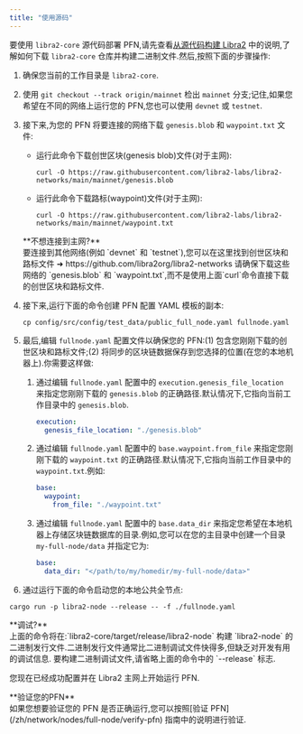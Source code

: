 ```yaml
---
title: "使用源码"
---
```



要使用 `libra2-core` 源代码部署 PFN,请先查看[从源代码构建 Libra2](/zh/network/nodes/building-from-source) 中的说明,了解如何下载 `libra2-core` 仓库并构建二进制文件.然后,按照下面的步骤操作:

1. 确保您当前的工作目录是 `libra2-core`.

2. 使用 `git checkout --track origin/mainnet` 检出 `mainnet` 分支;记住,如果您希望在不同的网络上运行您的 PFN,您也可以使用 `devnet` 或 `testnet`.

3. 接下来,为您的 PFN 将要连接的网络下载 `genesis.blob` 和 `waypoint.txt` 文件:

   - 运行此命令下载创世区块(genesis blob)文件(对于主网):

     ```shellscript filename="Terminal"
     curl -O https://raw.githubusercontent.com/libra2-labs/libra2-networks/main/mainnet/genesis.blob
     ```

   - 运行此命令下载路标(waypoint)文件(对于主网):
     ```shellscript filename="Terminal"
     curl -O https://raw.githubusercontent.com/libra2-labs/libra2-networks/main/mainnet/waypoint.txt
     ```

   <Aside type="caution">
     **不想连接到主网?**<br />
     要连接到其他网络(例如 `devnet` 和 `testnet`),您可以在这里找到创世区块和路标文件 ➜ https://github.com/libra2org/libra2-networks
     请确保下载这些网络的 `genesis.blob` 和 `waypoint.txt`,而不是使用上面`curl`命令直接下载的创世区块和路标文件.
   </Aside>

4. 接下来,运行下面的命令创建 PFN 配置 YAML 模板的副本:

   ```shellscript filename="Terminal"
   cp config/src/config/test_data/public_full_node.yaml fullnode.yaml
   ```

5. 最后,编辑 `fullnode.yaml` 配置文件以确保您的 PFN:(1) 包含您刚刚下载的创世区块和路标文件;(2) 将同步的区块链数据保存到您选择的位置(在您的本地机器上).你需要这样做:

   1. 通过编辑 `fullnode.yaml` 配置中的 `execution.genesis_file_location` 来指定您刚刚下载的 `genesis.blob` 的正确路径.默认情况下,它指向当前工作目录中的 `genesis.blob`.

      ```yaml filename="fullnode.yaml"
      execution:
        genesis_file_location: "./genesis.blob"
      ```

   2. 通过编辑 `fullnode.yaml` 配置中的 `base.waypoint.from_file` 来指定您刚刚下载的 `waypoint.txt` 的正确路径.默认情况下,它指向当前工作目录中的 `waypoint.txt`.例如:

      ```yaml filename="fullnode.yaml"
      base:
        waypoint:
          from_file: "./waypoint.txt"
      ```

   3. 通过编辑 `fullnode.yaml` 配置中的 `base.data_dir` 来指定您希望在本地机器上存储区块链数据库的目录.例如,您可以在您的主目录中创建一个目录 `my-full-node/data` 并指定它为:
      ```yaml filename="fullnode.yaml"
      base:
        data_dir: "</path/to/my/homedir/my-full-node/data>"
      ```

6. 通过运行下面的命令启动您的本地公共全节点:

```shellscript filename="Terminal"
cargo run -p libra2-node --release -- -f ./fullnode.yaml
```

<Aside type="note">
  **调试?**<br />
  上面的命令将在:`libra2-core/target/release/libra2-node` 构建 `libra2-node` 的二进制发行文件.二进制发行文件通常比二进制调试文件快得多,但缺乏对开发有用的调试信息.
  要构建二进制调试文件,请省略上面的命令中的 `--release` 标志.
</Aside>

您现在已经成功配置并在 Libra2 主网上开始运行 PFN.

<Aside type="note">
  **验证您的PFN**<br />
  如果您想要验证您的 PFN 是否正确运行,您可以按照[验证 PFN](/zh/network/nodes/full-node/verify-pfn) 指南中的说明进行验证.
</Aside>
